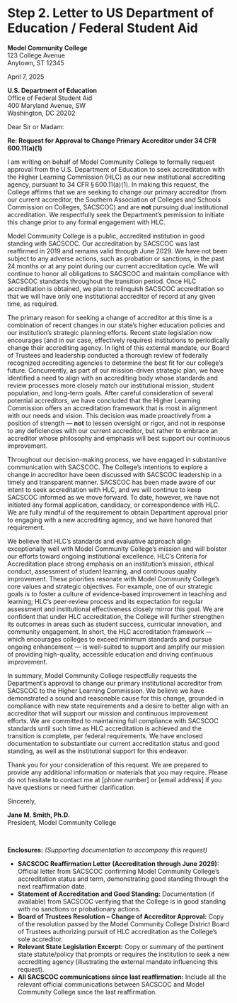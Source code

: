 # Step 2. Letter to US Department of Education / Federal Student Aid

**Model Community College**  
123 College Avenue  
Anytown, ST 12345  

April 7, 2025  

**U.S. Department of Education**  
Office of Federal Student Aid  
400 Maryland Avenue, SW  
Washington, DC 20202  

Dear Sir or Madam:  

**Re: Request for Approval to Change Primary Accreditor under 34 CFR 600.11(a)(1)**

I am writing on behalf of Model Community College to formally request approval from the U.S. Department of Education to seek accreditation with the Higher Learning Commission (HLC) as our new institutional accrediting agency, pursuant to 34 CFR § 600.11(a)(1). In making this request, the College affirms that we are seeking to change our primary accreditor (from our current accreditor, the Southern Association of Colleges and Schools Commission on Colleges, SACSCOC) and are **not** pursuing dual institutional accreditation. We respectfully seek the Department’s permission to initiate this change prior to any formal engagement with HLC.  

Model Community College is a public, accredited institution in good standing with SACSCOC. Our accreditation by SACSCOC was last reaffirmed in 2019 and remains valid through June 2029. We have not been subject to any adverse actions, such as probation or sanctions, in the past 24 months or at any point during our current accreditation cycle. We will continue to honor all obligations to SACSCOC and maintain compliance with SACSCOC standards throughout the transition period. Once HLC accreditation is obtained, we plan to relinquish SACSCOC accreditation so that we will have only one institutional accreditor of record at any given time, as required.  

The primary reason for seeking a change of accreditor at this time is a combination of recent changes in our state’s higher education policies and our institution’s strategic planning efforts. Recent state legislation now encourages (and in our case, effectively requires) institutions to periodically change their accrediting agency. In light of this external mandate, our Board of Trustees and leadership conducted a thorough review of federally recognized accrediting agencies to determine the best fit for our college’s future. Concurrently, as part of our mission-driven strategic plan, we have identified a need to align with an accrediting body whose standards and review processes more closely match our institutional mission, student population, and long-term goals. After careful consideration of several potential accreditors, we have concluded that the Higher Learning Commission offers an accreditation framework that is most in alignment with our needs and vision. This decision was made proactively from a position of strength — **not** to lessen oversight or rigor, and not in response to any deficiencies with our current accreditor, but rather to embrace an accreditor whose philosophy and emphasis will best support our continuous improvement.  

Throughout our decision-making process, we have engaged in substantive communication with SACSCOC. The College’s intentions to explore a change in accreditor have been discussed with SACSCOC leadership in a timely and transparent manner. SACSCOC has been made aware of our intent to seek accreditation with HLC, and we will continue to keep SACSCOC informed as we move forward. To date, however, we have not initiated any formal application, candidacy, or correspondence with HLC. We are fully mindful of the requirement to obtain Department approval prior to engaging with a new accrediting agency, and we have honored that requirement.  

We believe that HLC’s standards and evaluative approach align exceptionally well with Model Community College’s mission and will bolster our efforts toward ongoing institutional excellence. HLC’s Criteria for Accreditation place strong emphasis on an institution’s mission, ethical conduct, assessment of student learning, and continuous quality improvement. These priorities resonate with Model Community College’s core values and strategic objectives. For example, one of our strategic goals is to foster a culture of evidence-based improvement in teaching and learning; HLC’s peer-review process and its expectation for regular assessment and institutional effectiveness closely mirror this goal. We are confident that under HLC accreditation, the College will further strengthen its outcomes in areas such as student success, curricular innovation, and community engagement. In short, the HLC accreditation framework — which encourages colleges to exceed minimum standards and pursue ongoing enhancement — is well-suited to support and amplify our mission of providing high-quality, accessible education and driving continuous improvement.  

In summary, Model Community College respectfully requests the Department’s approval to change our primary institutional accreditor from SACSCOC to the Higher Learning Commission. We believe we have demonstrated a sound and reasonable cause for this change, grounded in compliance with new state requirements and a desire to better align with an accreditor that will support our mission and continuous improvement efforts. We are committed to maintaining full compliance with SACSCOC standards until such time as HLC accreditation is achieved and the transition is complete, per federal requirements. We have enclosed documentation to substantiate our current accreditation status and good standing, as well as the institutional support for this endeavor.  

Thank you for your consideration of this request. We are prepared to provide any additional information or materials that you may require. Please do not hesitate to contact me at [phone number] or [email address] if you have questions or need further clarification.  

Sincerely,  

**Jane M. Smith, Ph.D.**  
President, Model Community College  

<br>  

**Enclosures:** _(Supporting documentation to accompany this request)_  

- **SACSCOC Reaffirmation Letter (Accreditation through June 2029):** Official letter from SACSCOC confirming Model Community College’s accreditation status and term, demonstrating good standing through the next reaffirmation date.  
- **Statement of Accreditation and Good Standing:** Documentation (if available) from SACSCOC verifying that the College is in good standing with no sanctions or probationary actions.  
- **Board of Trustees Resolution – Change of Accreditor Approval:** Copy of the resolution passed by the Model Community College District Board of Trustees authorizing pursuit of HLC accreditation as the College’s sole accreditor.  
- **Relevant State Legislation Excerpt:** Copy or summary of the pertinent state statute/policy that prompts or requires the institution to seek a new accrediting agency (illustrating the external mandate influencing this request).
- **All SACSCOC communications since last reaffirmation:** Include all the relevant official communications between SACSCOC and Model Community College since the last reaffirmation.
